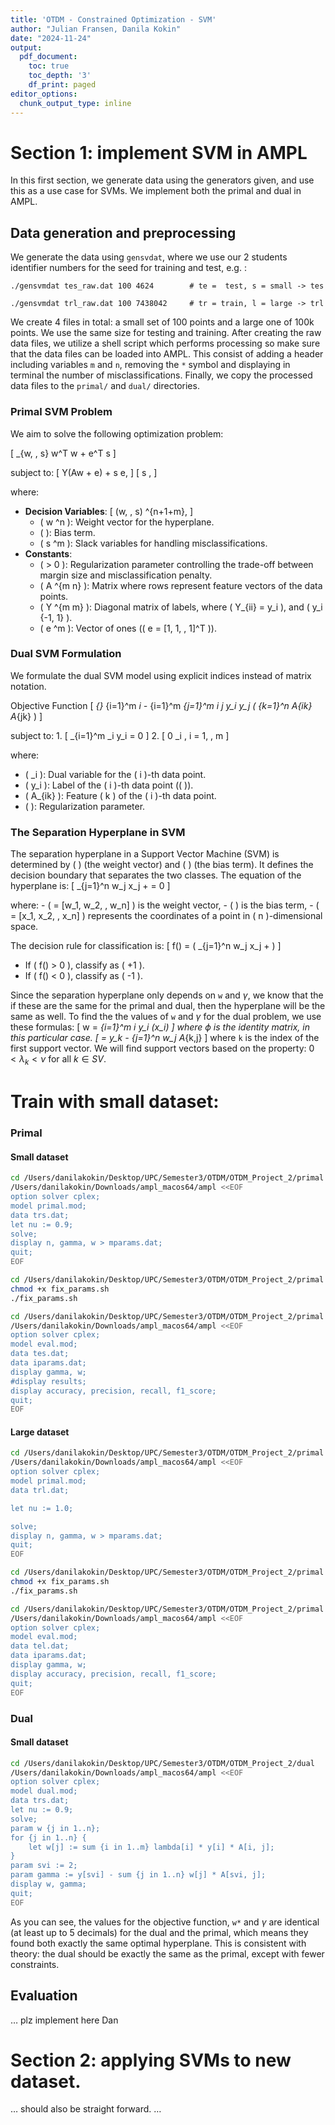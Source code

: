 ```yaml
---
title: 'OTDM - Constrained Optimization - SVM'
author: "Julian Fransen, Danila Kokin"
date: "2024-11-24"
output:
  pdf_document:
    toc: true
    toc_depth: '3'
    df_print: paged
editor_options:
  chunk_output_type: inline
---
```


# Section 1: implement SVM in AMPL

In this first section, we generate data using the generators given, and use this as a use case for SVMs. We implement both the primal and dual in AMPL. 

## Data generation and preprocessing

We generate the data using `gensvdat`, where we use our 2 students identifier numbers for the seed for training and test, e.g. :

`./gensvmdat tes_raw.dat 100 4624        # te =  test, s = small -> tes`

`./gensvmdat trl_raw.dat 100 7438042     # tr = train, l = large -> trl`

We create 4 files in total: a small set of 100 points and a large one of 100k points. We use the same size for testing and training. After creating the raw data files, we utilize a shell script which performs processing so make sure that the data files can be loaded into AMPL. This consist of adding a header including variables `m` and `n`, removing the `*` symbol and displaying in terminal the number of misclassifications. Finally, we copy the processed data files to the `primal/` and `dual/` directories. 

### Primal SVM Problem

We aim to solve the following optimization problem:

\[
\min_{w, \gamma, s} \frac{1}{2} w^T w + \nu e^T s
\]

subject to:
\[
Y(Aw + \gamma e) + s \geq e,
\]
\[
s \geq 0,
\]

where:

- **Decision Variables**:
  \[
  (w, \gamma, s) \in \mathbb{R}^{n+1+m},
  \]
  - \( w \in \mathbb{R}^n \): Weight vector for the hyperplane.
  - \( \gamma \in \mathbb{R} \): Bias term.
  - \( s \in \mathbb{R}^m \): Slack variables for handling misclassifications.

- **Constants**:
  - \( \nu > 0 \): Regularization parameter controlling the trade-off between margin size and misclassification penalty.
  - \( A \in \mathbb{R}^{m \times n} \): Matrix where rows represent feature vectors of the data points.
  - \( Y \in \mathbb{R}^{m \times m} \): Diagonal matrix of labels, where \( Y_{ii} = y_i \), and \( y_i \in \{-1, 1\} \).
  - \( e \in \mathbb{R}^m \): Vector of ones (\( e = [1, 1, \ldots, 1]^T \)).


### Dual SVM Formulation

We formulate the dual SVM model using explicit indices instead of matrix notation.

Objective Function
\[
\max_{\lambda} \quad \sum_{i=1}^m \lambda_i - \frac{1}{2} \sum_{i=1}^m \sum_{j=1}^m \lambda_i \lambda_j y_i y_j \left( \sum_{k=1}^n A_{ik} A_{jk} \right)
\]

subject to:
1. \[
   \sum_{i=1}^m \lambda_i y_i = 0
   \]
2. \[
   0 \leq \lambda_i \leq \nu, \quad \forall i = 1, \dots, m
   \]

where:

- \( \lambda_i \): Dual variable for the \( i \)-th data point.
- \( y_i \): Label of the \( i \)-th data point (\( \pm1 \)).
- \( A_{ik} \): Feature \( k \) of the \( i \)-th data point.
- \( \nu \): Regularization parameter.

### The Separation Hyperplane in SVM

The separation hyperplane in a Support Vector Machine (SVM) is determined by \( \mathbf{w} \) (the weight vector) and \( \gamma \) (the bias term). It defines the decision boundary that separates the two classes. The equation of the hyperplane is:
\[
\sum_{j=1}^n w_j x_j + \gamma = 0
\]

where:
- \( \mathbf{w} = [w_1, w_2, \dots, w_n] \) is the weight vector,
- \( \gamma \) is the bias term,
- \( \mathbf{x} = [x_1, x_2, \dots, x_n] \) represents the coordinates of a point in \( n \)-dimensional space.


The decision rule for classification is:
\[
f(\mathbf{x}) = \text{sign} \left( \sum_{j=1}^n w_j x_j + \gamma \right)
\]

- If \( f(\mathbf{x}) > 0 \), classify as \( +1 \).
- If \( f(\mathbf{x}) < 0 \), classify as \( -1 \).

Since the separation hyperplane only depends on `w` and $\gamma$, we know that the if these are the same for the primal and dual, then the hyperplane will be the same as well. To find the the values of `w` and $\gamma$ for the dual problem, we use these formulas:
\[
w = \sum_{i=1}^m \lambda_i y_i \phi (x_i)
\]
where $\phi$ is the identity matrix, in this particular case. 
\[
\gamma = y_k - \sum_{j=1}^n w_j \cdot A_{k,j}
\]
where `k` is the index of the first support vector. We will find support vectors based on the property: $0 < \lambda_k < \nu$ for all $k \in SV$.

# Train with small dataset:

### Primal

#### Small dataset

```bash
cd /Users/danilakokin/Desktop/UPC/Semester3/OTDM/OTDM_Project_2/primal
/Users/danilakokin/Downloads/ampl_macos64/ampl <<EOF
option solver cplex;
model primal.mod;
data trs.dat;
let nu := 0.9;
solve;
display n, gamma, w > mparams.dat;
quit;
EOF
```
```bash
cd /Users/danilakokin/Desktop/UPC/Semester3/OTDM/OTDM_Project_2/primal
chmod +x fix_params.sh
./fix_params.sh
```

```bash
cd /Users/danilakokin/Desktop/UPC/Semester3/OTDM/OTDM_Project_2/primal
/Users/danilakokin/Downloads/ampl_macos64/ampl <<EOF
option solver cplex;
model eval.mod;
data tes.dat;
data iparams.dat;
display gamma, w;
#display results;
display accuracy, precision, recall, f1_score;
quit;
EOF
```
#### Large dataset

```bash
cd /Users/danilakokin/Desktop/UPC/Semester3/OTDM/OTDM_Project_2/primal
/Users/danilakokin/Downloads/ampl_macos64/ampl <<EOF
option solver cplex;
model primal.mod;
data trl.dat;

let nu := 1.0;

solve;
display n, gamma, w > mparams.dat;
quit;
EOF
```

```bash
cd /Users/danilakokin/Desktop/UPC/Semester3/OTDM/OTDM_Project_2/primal
chmod +x fix_params.sh
./fix_params.sh
```

```bash
cd /Users/danilakokin/Desktop/UPC/Semester3/OTDM/OTDM_Project_2/primal
/Users/danilakokin/Downloads/ampl_macos64/ampl <<EOF
option solver cplex;
model eval.mod;
data tel.dat;
data iparams.dat;
display gamma, w;
display accuracy, precision, recall, f1_score;
quit;
EOF
```
### Dual

#### Small dataset

```bash
cd /Users/danilakokin/Desktop/UPC/Semester3/OTDM/OTDM_Project_2/dual
/Users/danilakokin/Downloads/ampl_macos64/ampl <<EOF
option solver cplex;
model dual.mod;
data trs.dat;
let nu := 0.9;
solve;
param w {j in 1..n};
for {j in 1..n} { 
    let w[j] := sum {i in 1..m} lambda[i] * y[i] * A[i, j];
}
param svi := 2;
param gamma := y[svi] - sum {j in 1..n} w[j] * A[svi, j];
display w, gamma;
quit;
EOF
```

As you can see, the values for the objective function, `w*` and $\gamma$ are identical (at least up to 5 decimals) for the dual and the primal, which means they found both exactly the same optimal hyperplane. This is consistent with theory: the dual should be exactly the same as the primal, except with fewer constraints. 

## Evaluation

... plz implement here Dan

# Section 2: applying SVMs to new dataset. 


... should also be straight forward.
...
